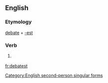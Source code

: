 ==English==

===Etymology===
[[debate]] + [[-est]]

===Verb===
{{infl|en|verb form}}

# {{archaic}} {{form of|Second-person singular simple present form|debate}}

[[Category:English second-person singular forms]]

[[fr:debatest]]